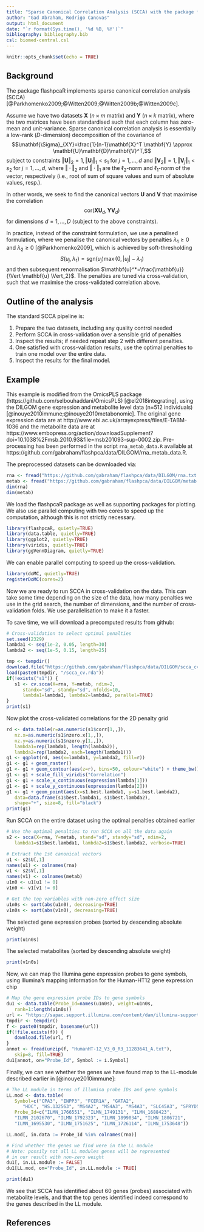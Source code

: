 ```yaml
---
title: "Sparse Canonical Correlation Analysis (SCCA) with the package flashpcaR"
author: "Gad Abraham, Rodrigo Canovas"
output: html_document
date: "`r format(Sys.time(), '%d %B, %Y')`"
bibliography: bibliography.bib
csl: biomed-central.csl
---
```


```r
knitr::opts_chunk$set(echo = TRUE)

```

## Background

The package flashpcaR implements sparse canonical correlation analysis (SCCA)
[@Parkhomenko2009;@Witten2009;@Witten2009b;@Witten2009c].

Assume we have two datasets $\mathbf{X}$ ($n \times m$ matrix) and $\mathbf{Y}$ ($n \times k$ matrix),
where the two matrices have been standardised such that each column has zero-mean and unit-variance.
Sparse canonical correlation analysis is essentially a low-rank ($D$-dimension) decomposition of the covariance of
$$\mathbf{\Sigma}_{XY}=\frac{1}{n-1}\mathbf{X}^T \mathbf{Y} \approx \mathbf{U}\mathbf{D}\mathbf{V}^T,$$
subject to constraints $\Vert \mathbf{U} \Vert_2 = 1, \Vert \mathbf{U}_j \Vert_1<s_1$ for $j=1,\ldots,d$
and $\Vert \mathbf{V}_2 \Vert = 1, \Vert \mathbf{V}_j \Vert_1<s_2$ for $j=1,\ldots,d$,
where $\Vert \cdot \Vert_2$ and $\Vert \cdot \Vert_1$ are
the $\ell_2$-norm and $\ell_1$-norm of the vector, respectively
(i.e., root of sum of square values and sum of absolute values, resp.).

In other words, we seek to find the canonical vectors $\mathbf{U}$ and $\mathbf{V}$ that maximise the correlation
$$\mbox{cor}(\mathbf{X} \mathbf{U}_d, \mathbf{Y} \mathbf{V}_d)$$
for dimensions $d=1,...,D$ (subject to the above constraints).

In practice, instead of the constraint formulation, we use a penalised formulation, where we penalise 
the canonical vectors by penalties $\lambda_1 \geq 0$ and $\lambda_2 \geq 0$ [@Parkhomenko2009],
which is achieved by soft-thresholding 
$$S(u_j, \lambda_1) = \mbox{sgn}(u_j) \max(0, \left| u_j \right| - \lambda_1)$$
and then subsequent renormalisation $\mathbf{u}^*=\frac{\mathbf{u}}{\Vert \mathbf{u} \Vert_2}$.
The penalties are tuned via cross-validation, such that we maximise the cross-validated 
correlation above.

## Outline of the analysis

The standard SCCA pipeline is:

1. Prepare the two datasets, including any quality control needed
2. Perform SCCA in cross-validation over a sensible grid of penalties
3. Inspect the results; if needed repeat step 2 with different penalties.
4. One satisfied with cross-validation results, use the optimal penalties to train 
one model over the entire data.
5. Inspect the results for the final model.

## Example

This example is modified from the OmicsPLS package (https://github.com/selbouhaddani/OmicsPLS)
[@el2018integrating], using the DILGOM gene expression and metabolite level data
(n=512 individuals) [@inouye2010immune;@inouye2010metabonomic]. The original gene expression data are at http://www.ebi.ac.uk/arrayexpress/files/E-TABM-1036
and the metabolite data are at https://www.embopress.org/action/downloadSupplement?doi=10.1038%2Fmsb.2010.93&file=msb201093-sup-0002.zip.
Pre-processing has been performed in the script `rna_metab_data.R` available 
at https://github.com/gabraham/flashpca/data/DILGOM/rna_metab_data.R.

The preprocessed datasets can be downloaded via:
```r
rna <- fread("https://github.com/gabraham/flashpca/data/DILGOM/rna.txt.gz")
metab <- fread("https://github.com/gabraham/flashpca/data/DILGOM/metab.txt.gz")
dim(rna)
dim(metab)
```

We load the flashpcaR package as well as supporting packages for plotting. We
also use parallel computing with two cores to speed up the computation,
although this is not strictly necessary.
```r
library(flashpcaR, quietly=TRUE)
library(data.table, quietly=TRUE)
library(ggplot2, quietly=TRUE)
library(viridis, quietly=TRUE)
library(ggVennDiagram, quietly=TRUE)
```

We can enable parallel computing to speed up the cross-validation.
```r
library(doMC, quietly=TRUE)
registerDoMC(cores=2)
```

Now we are ready to run SCCA in cross-validation on the data. This can take
some time depending on the size of the data, how many penalties we use in the
grid search, the number of dimensions, and the number of cross-validation folds.
We use parallelisation to make it a faster.

To save time, we will download a precomputed results from github:
```r

# Cross-validation to select optimal penalties
set.seed(2329)
lambda1 <- seq(1e-2, 0.05, length=30)
lambda2 <- seq(1e-5, 0.15, length=25)

tmp <- tempdir()
download.file("https://github.com/gabraham/flashpca/data/DILGOM/scca_cv.rda", tmpdir)
load(paste0(tmpdir, "/scca_cv.rda"))
if(!exists("s1")) {
   s1 <- cv.scca(X=rna, Y=metab, ndim=2,
      standx="sd", standy="sd", nfolds=10,
      lambda1=lambda1, lambda2=lambda2, parallel=TRUE)
}
print(s1)
```

Now plot the cross-validated correlations for the 2D penalty grid
```r
rd <- data.table(r=as.numeric(s1$corr[1,,]),
   nz.x=as.numeric(s1$nzero.x[1,,]),
   nz.y=as.numeric(s1$nzero.y[1,,]),
   lambda1=rep(lambda1, length(lambda2)),
   lambda2=rep(lambda2, each=length(lambda1)))
g1 <- ggplot(rd, aes(x=lambda1, y=lambda2, fill=r))
g1 <- g1 + geom_raster()
g1 <- g1 + geom_contour(aes(z=r), bins=50, colour="white") + theme_bw()
g1 <- g1 + scale_fill_viridis("Correlation")
g1 <- g1 + scale_x_continuous(expression(lambda[1]))
g1 <- g1 + scale_y_continuous(expression(lambda[2]))
g1 <- g1 + geom_point(aes(x=s1.best.lambda1, y=s1.best.lambda2),
   data=data.frame(s1$best.lambda1, s1$best.lambda2),
   shape="+", size=8, fill="black")
print(g1)
```

Run SCCA on the entire dataset using the optimal penalties obtained earlier
```r

# Use the optimal penalties to run SCCA on all the data again
s2 <- scca(X=rna, Y=metab, stand="sd", standy="sd", ndim=2,
   lambda1=s1$best.lambda1, lambda2=s1$best.lambda2, verbose=TRUE)

# Extract the 1st canonical vectors
u1 <- s2$U[,1]
names(u1) <- colnames(rna)
v1 <- s2$V[,1]
names(v1) <- colnames(metab)
u1n0 <- u1[u1 != 0]
v1n0 <- v1[v1 != 0]

# Get the top variables with non-zero effect size
u1n0s <- sort(abs(u1n0), decreasing=TRUE)
v1n0s <- sort(abs(v1n0), decreasing=TRUE)
```

The selected gene expression probes (sorted by descending absolute weight)
```r
print(u1n0s)
```

The selected metabolites (sorted by descending absolute weight)
```r
print(v1n0s)
```


Now, we can map the Illumina gene expression probes to gene symbols, using Illumina's mapping information 
for the Human-HT12 gene expression chip
```r

# Map the gene expression probe IDs to gene symbols 
du1 <- data.table(Probe_Id=names(u1n0s), weight=u1n0s,
   rank=1:length(u1n0s))
url <- "https://sapac.support.illumina.com/content/dam/illumina-support/documents/downloads/productfiles/humanht-12/v3/humanht-12_v3_0_r3_11283641_a_txt.zip"
tmpdir <- tempdir()
f <- paste0(tmpdir, basename(url))
if(!file.exists(f)) {
   download.file(url, f)
}
annot <- fread(unzip(f, "HumanHT-12_V3_0_R3_11283641_A.txt"),
   skip=8, fill=TRUE)
du1[annot, on="Probe_Id", Symbol := i.Symbol]
```

Finally, we can see whether the genes we have found map to the LL-module described earlier in [@inouye2010immune]:
```r
# The LL module in terms of Illumina probe IDs and gene symbols
LL.mod <- data.table(
   Symbol=c("CPA3", "ENPP3", "FCER1A", "GATA2", 
      "HDC", "HS.132563", "MS4A2", "MS4A3", "MS4A3", "SLC45A3", "SPRYD5"),
   Probe_Id=c("ILMN_1766551", "ILMN_1749131", "ILMN_1688423", 
   "ILMN_2102670", "ILMN_1792323", "ILMN_1899034", "ILMN_1806721", 
   "ILMN_1695530", "ILMN_1751625", "ILMN_1726114", "ILMN_1753648"))

LL.mod[, in.data := Probe_Id %in% colnames(rna)]

# Find whether the genes we find were in the LL module
# Note: possily not all LL modules genes will be represented 
# in our result with non-zero weight
du1[, in.LL.module := FALSE]
du1[LL.mod, on="Probe_Id", in.LL.module := TRUE]

print(du1)

```

We see that SCCA has identified about 60 genes (probes) associated with metabolite levels, and that the top genes identified indeed correspond to the genes described in the LL module.

## References
